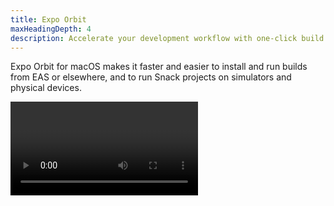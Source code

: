 ```yaml
---
title: Expo Orbit
maxHeadingDepth: 4
description: Accelerate your development workflow with one-click build launches and simulator management.
---
```



Expo Orbit for macOS makes it faster and easier to install and run builds from EAS or elsewhere, and to run Snack projects on simulators and physical devices.

<Video file="orbit/basic-features.mp4" />

The process for installing builds from EAS (Android device/emulator, iOS simulator/device) and running Snack projects on simulators used to be more manual than it needs to be. You could use `eas build:run` and select a build for Android devices/emulators or iOS simulators, or you could download the archive, extract it, and drag and drop it to the simulator/emulator. For Snack projects, additional steps include installing Expo Go in the simulator through the CLI, logging in, and selecting the Snack from a list. Orbit makes these steps as seamless as possible.

## Highlights

- List and launch simulators, including the ability to run Android emulators without audio
- Install and launch builds from EAS to your simulators and real devices in one click
- Launch Snack projects in your simulators in one click
- Install and launch apps from local files using Finder or just drag and drop a file into the menu bar app. Orbit supports any Android APK, simulator compatible **.app**, or ad hoc signed apps
- See pinned projects and quickly launch your latest builds

## Installation

You can download Orbit via Homebrew or directly through [GitHub](https://github.com/expo/orbit/releases).

<Terminal cmd={['$ brew install expo-orbit']} />

If you want Orbit to automatically start when you log in, click on the Orbit icon in the menu bar, then "Settings" and select the "Launch on Login" option.

> **info** Orbit relies on the Android SDK and `xcrun` for device management, which requires having both Android Studio and Xcode set up.

At this point in time, Orbit is compatible only with macOS but we have exciting plans to integrate it further into the Expo ecosystem and add even more features. Try out Expo Orbit now, explore its capabilities, and share your feedback.
